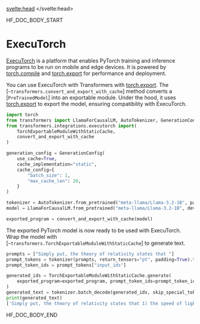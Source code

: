 <script lang="ts">
let fw: "pt" | "tf" = "pt";
onMount(() => {
    const urlParams = new URLSearchParams(window.location.search);
    fw = urlParams.get("fw") || "pt";
});
</script>
<svelte:head>
  <meta name="hf:doc:metadata" content={metadata} >
</svelte:head>

<!--HF DOCBUILD BODY START-->

HF_DOC_BODY_START

<!--Copyright 2025 The HuggingFace Team. All rights reserved.

Licensed under the Apache License, Version 2.0 (the "License"); you may not use this file except in compliance with
the License. You may obtain a copy of the License at

http://www.apache.org/licenses/LICENSE-2.0

Unless required by applicable law or agreed to in writing, software distributed under the License is distributed on
an "AS IS" BASIS, WITHOUT WARRANTIES OR CONDITIONS OF ANY KIND, either express or implied. See the License for the
specific language governing permissions and limitations under the License.

⚠️ Note that this file is in Markdown but contain specific syntax for our doc-builder (similar to MDX) that may not be
rendered properly in your Markdown viewer.

-->

# ExecuTorch

[ExecuTorch](https://pytorch.org/executorch/stable/index.html) is a platform that enables PyTorch training and inference programs to be run on mobile and edge devices. It is powered by [torch.compile](https://pytorch.org/docs/stable/torch.compiler.html) and [torch.export](https://pytorch.org/docs/main/export.html) for performance and deployment.

You can use ExecuTorch with Transformers with [torch.export](https://pytorch.org/docs/main/export.html). The [`~transformers.convert_and_export_with_cache`] method converts a [`PreTrainedModel`] into an exportable module. Under the hood, it uses [torch.export](https://pytorch.org/docs/main/export.html) to export the model, ensuring compatibility with ExecuTorch.

```py
import torch
from transformers import LlamaForCausalLM, AutoTokenizer, GenerationConfig
from transformers.integrations.executorch import(
    TorchExportableModuleWithStaticCache,
    convert_and_export_with_cache
)

generation_config = GenerationConfig(
    use_cache=True,
    cache_implementation="static",
    cache_config={
        "batch_size": 1,
        "max_cache_len": 20,
    }
)

tokenizer = AutoTokenizer.from_pretrained("meta-llama/Llama-3.2-1B", pad_token="</s>", padding_side="right")
model = LlamaForCausalLM.from_pretrained("meta-llama/Llama-3.2-1B", device_map="auto", dtype=torch.bfloat16, attn_implementation="sdpa", generation_config=generation_config)

exported_program = convert_and_export_with_cache(model)
```

The exported PyTorch model is now ready to be used with ExecuTorch. Wrap the model with [`~transformers.TorchExportableModuleWithStaticCache`] to generate text.

```py
prompts = ["Simply put, the theory of relativity states that "]
prompt_tokens = tokenizer(prompts, return_tensors="pt", padding=True).to(model.device)
prompt_token_ids = prompt_tokens["input_ids"]

generated_ids = TorchExportableModuleWithStaticCache.generate(
    exported_program=exported_program, prompt_token_ids=prompt_token_ids, max_new_tokens=20,
)
generated_text = tokenizer.batch_decode(generated_ids, skip_special_tokens=True)
print(generated_text)
['Simply put, the theory of relativity states that 1) the speed of light is the']
```


<!--HF DOCBUILD BODY END-->

HF_DOC_BODY_END

